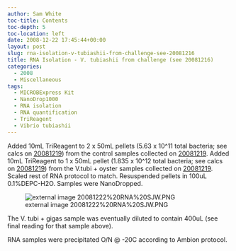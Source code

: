 ```yaml
---
author: Sam White
toc-title: Contents
toc-depth: 5
toc-location: left
date: 2008-12-22 17:45:44+00:00
layout: post
slug: rna-isolation-v-tubiashii-from-challenge-see-20081216
title: RNA Isolation - V. tubiashii from challenge (see 20081216)
categories:
  - 2008
  - Miscellaneous
tags:
  - MICROBExpress Kit
  - NanoDrop1000
  - RNA isolation
  - RNA quantification
  - TriReagent
  - Vibrio tubiashii
---
```


Added 10mL TriReagent to 2 x 50mL pellets (5.63 x 10^11 total bacteria; see calcs on [20081219](https://genefish.wikispaces.com/Sam%27s+Notebook#sjw20081219)) from the control samples collected on [20081219](http://genefish.wikispaces.com/Sam%27s+Notebook#sjw20081219). Added 10mL TriReagent to 1 x 50mL pellet (1.835 x 10^12 total bacteria; see calcs on [20081219](http://genefish.wikispaces.com/Sam%27s+Notebook#sjw20081219)) from the V.tubi + oyster samples collected on [20081219](http://genefish.wikispaces.com/Sam%27s+Notebook#sjw20081219). Scaled rest of RNA protocol to match. Resuspended pellets in 100uL 0.1%DEPC-H2O. Samples were NanoDropped.

![external image 20081222%20RNA%20SJW.PNG](https://eagle.fish.washington.edu/Arabidopsis/RNA%20Spec%20Readings/20081222%20RNA%20SJW.PNG)

The V. tubi + gigas sample was eventually diluted to contain 400uL (see final reading for that sample above).

RNA samples were precipitated O/N @ -20C according to Ambion protocol.
